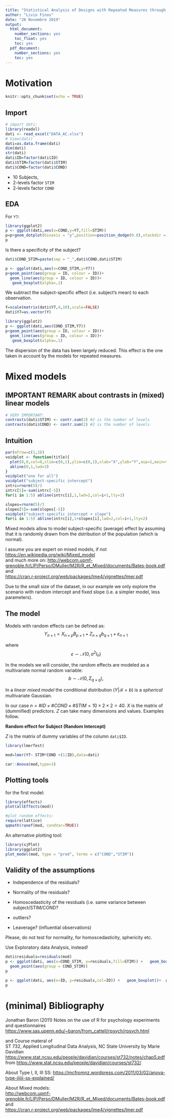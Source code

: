 ---
title: "Statistical Analysis of Designs with Repeated Measures through Mixed Models"
author: "Livio Finos"
date: "20 Novembre 2019"
output:
  html_document:
    number_sections: yes
    toc_float: yes
    toc: yes
  pdf_document:
    number_sections: yes
    toc: yes
---

# Motivation
```{r setup, message=FALSE, echo=FALSE}
knitr::opts_chunk$set(echo = TRUE)
```


## Import

```{r}
# import dati:
library(readxl)
dati <- read_excel("DATA_AC.xlsx")
# View(dati)
dati=as.data.frame(dati)
dim(dati)
str(dati)
dati$ID=factor(dati$ID)
dati$STIM=factor(dati$STIM)
dati$COND=factor(dati$COND)
```


- 10 Subjects,
- 2-levels factor `STIM`
- 2-levels factor `COND`


## EDA

For  `Y7`:

```{r}
library(ggplot2)
p <- ggplot(dati,aes(x=COND,y=Y7,fill=STIM))
p=p+geom_dotplot(binaxis = "y",position=position_dodge(0.8),stackdir = "center") +geom_boxplot(alpha=.1)
p
```

Is there a specificity of the subject?

```{r}
dati$COND_STIM=paste(sep = "_",dati$COND,dati$STIM)

p <- ggplot(dati,aes(x=COND_STIM,y=Y7))
p+geom_point(aes(group = ID, colour = ID))+
  geom_line(aes(group = ID, colour = ID))+
   geom_boxplot(alpha=.1)
```

We subtract the subject-specific effect (i.e. subject's mean) to each observation.

```{r}
Y=scale(matrix(dati$Y7,4,10),scale=FALSE)
dati$Y7=as.vector(Y)

library(ggplot2)
p <- ggplot(dati,aes(COND_STIM,Y7))
p+geom_point(aes(group = ID, colour = ID))+
  geom_line(aes(group = ID, colour = ID))+
   geom_boxplot(alpha=.1)
```

The dispersion of the data has been largely reduced.
This effect is the one taken in account by the models for repeated measures. 

# Mixed models

## IMPORTANT REMARK about contrasts in (mixed) linear models

```{r}
# VERY IMPORTANT:
contrasts(dati$STIM) <- contr.sum(2) #2 is the number of levels
contrasts(dati$COND) <- contr.sum(2) #2 is the number of levels
```


## Intuition

```{r message=FALSE,echo=FALSE}
par(mfrow=c(1,3))
voidplot <- function(title){
  plot(0,0,col=0,xlim=c(0,1),ylim=c(0,1),xlab="X",ylab="Y",asp=1,main=title)
  abline(0,1,lwd=3)
}
voidplot("one for all")
voidplot("subject-specific intercept")
intrc=rnorm(5)/3
intrc[5]=-sum(intrc[-5])
for(i in 1:5) abline(intrc[i],1,lwd=2,col=i+1,lty=2)

slopes=rnorm(5)/3
slopes[5]=-sum(slopes[-5])
voidplot("subject-specific intercept + slope")
for(i in 1:5) abline(intrc[i],1+slopes[i],lwd=2,col=i+1,lty=2)
```

Mixed models allow to model subject-specific (average) effect by assuming that it is randomly drawn from the dstribution of the population (which is normal).


I assume you are expert on mixed models, if not
<https://en.wikipedia.org/wiki/Mixed_model>   
and much more on:
<http://webcom.upmf-grenoble.fr/LIP/Perso/DMuller/M2R/R_et_Mixed/documents/Bates-book.pdf>  
and  
<https://cran.r-project.org/web/packages/lme4/vignettes/lmer.pdf>


Due to the small size of the dataset, in our example we only explore the scenario with random intercept and fixed slope (i.e. a simpler model, less parameters).

## The model
Models with random effects can be defined as:
$$Y_{n\times 1} = X_{n\times p} B_{p\times 1} + Z_{n\times q} b_{q\times 1} + \varepsilon_{n\times 1}$$

where $$\varepsilon\sim\mathcal{N}( 0,\sigma^2 I_n)$$

In the models we will consider, the random effects are modeled
    as a multivariate normal random variable:
    $$b\sim\mathcal{N}(0,\Sigma_{q\times q}),$$

In a *linear mixed model* the conditional distribution $(Y|\mathcal B=b)$ is    a *spherical* multivariate Gaussian.


In our case $n=\#ID \times \#COND \times \#STIM=10\times 2 \times 2 = 40$.
$X$ is the matrix of (dummified) predictors. 
$Z$ can take many dimensions and values. Examples follow.

**Random effect for Subject (Random Intercept)**

$Z$ is the matrix of dummy variables of the column `dati$ID`.

```{r message=FALSE}
library(lmerTest)

mod=lmer(Y7~ STIM*COND +(1|ID),data=dati)

car::Anova(mod,type=3)
```



## Plotting tools

for the first model:
```{r message=FALSE}
library(effects)
plot(allEffects(mod))

#plot random effects:
require(lattice)
qqmath(ranef(mod, condVar=TRUE))
```



An alternative plotting tool:

```{r message=FALSE}
library(sjPlot)
library(ggplot2)
plot_model(mod, type = "pred", terms = c("COND","STIM"))
```


## Validity of the assumptions


* Independence of the residuals?
* Normality of the residuals?
* Homoscedasticity of the residuals (i.e. same variance between subject/STIM/COND?
* outliers?

* Leaverage? (influential observations)

Please, do not test for normality, for homoscedasticity, sphericity etc. 

Use Exploratory data Analysis, instead!


```{r}
dati$residuals=residuals(mod)
p <- ggplot(dati, aes(x=COND_STIM, y=residuals,fill=STIM)) +   geom_boxplot() +
  geom_point(aes(group = COND_STIM))
p

p <- ggplot(dati, aes(x=ID, y=residuals,col=ID)) +   geom_boxplot()+  geom_point(aes(group = interaction(ID)))
p
```

<!-- ## Contrasts and post-hoc -->

<!-- ### Post-hoc -->
<!-- ```{r} -->
<!-- library(multcomp) -->
<!-- summary(glht(mod, linfct = mcp(COND = "Tukey"))) -->
<!-- ``` -->

<!-- ### Custom contrasts -->
<!-- An example:    -->

<!-- - neutral vs object in O1 (left) -->
<!-- - disgust vs neutral in O1 (left) -->
<!-- - fear vs neutral in O1 (left) -->
<!-- - happy vs neutral in O1 (left) -->

<!-- ```{r} -->
<!-- library(multcomp) -->
<!-- ncoeff=length(coefficients(mod2)[[1]]) -->
<!-- contr <- rbind("n - o" = c(0,0,0,0,0,0,1,-1, rep(0,ncoeff-8)), -->
<!--                "d - n" = c(0,0,0,0,0,0,-1, rep(0,ncoeff-7)), -->
<!--                  "f - n" = c(0,0,0,0,1,0,-1, rep(0,ncoeff-7)),  -->
<!--                  "h - n" = c(0,0,0,0,0,1,-1, rep(0,ncoeff-7))) -->
<!-- compa= glht(mod2, linfct = contr) -->
<!-- summary(compa, test = adjusted("none")) -->

<!-- # with multiple comparisons -->
<!-- summary(compa) -->
<!-- ``` -->


# (minimal) Bibliography

Jonathan Baron (2011) Notes on the use of R for psychology experiments and questionnaires
<https://www.sas.upenn.edu/~baron/from_cattell/rpsych/rpsych.html>

and Course materal of   
ST 732, Applied Longitudinal Data Analysis, NC State University
by Marie Davidian
<https://www.stat.ncsu.edu/people/davidian/courses/st732/notes/chap5.pdf>
from <https://www.stat.ncsu.edu/people/davidian/courses/st732/>


About Type I, II, III SS:    <https://mcfromnz.wordpress.com/2011/03/02/anova-type-iiiiii-ss-explained/>

About Mixed models:   
<http://webcom.upmf-grenoble.fr/LIP/Perso/DMuller/M2R/R_et_Mixed/documents/Bates-book.pdf>  
and  
<https://cran.r-project.org/web/packages/lme4/vignettes/lmer.pdf>
